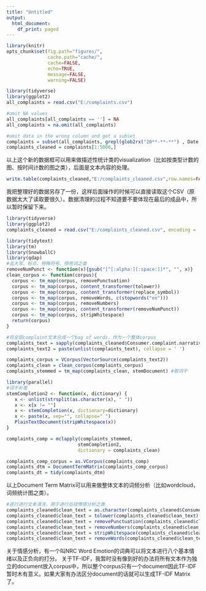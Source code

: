---
title: "Untitled"
output:
  html_document:
    df_print: paged
---

```{r Setup, include=FALSE, results='hide', warning=FALSE}
library(knitr)
opts_chunk$set(fig.path="figures/",
               cache.path="cache/",
               cache=FALSE,
               echo=TRUE,
               message=FALSE,
               warning=FALSE)  
``` 

```{r}
library(tidyverse)
library(ggplot2)
all_complaints = read.csv("E:/complaints.csv")
```

```{r}
#omit NA values
all_complaints[all_complaints == ''] = NA
all_complaints = na.omit(all_complaints)
```

```{r}
#omit data in the wrong column and get a subset
complaints = subset(all_complaints, grepl(glob2rx("20**-**-**") , Date.received))
complaints_cleaned = complaints[1:5000,]
```

以上这个新的数据框可以用来做描述性统计类的visualization（比如按类型计数的图、按时间计数的图之类），后面是文本内容的处理。

```{r}
write.table(complaints_cleaned,"E:/complaints_cleaned.csv",row.names=FALSE,col.names=TRUE,sep=",")
```

我把整理好的数据另存了一份，这样后面操作的时候可以直接读取这个CSV（原数据太大了读取要很久）。数据清理的过程不知道要不要体现在最后的成品中，所以暂时保留下来。

```{r}
library(tidyverse)
library(ggplot2)
complaints_cleaned = read.csv("E:/complaints_cleaned.csv", encoding = 'UTF-8')
```

```{r}
library(tidytext)
library(tm)
library(SnowballC)
library(qdap)
#去大写、标点、特殊符号、停用词之类
removeNumPunct <- function(x){gsub("[^[:alpha:][:space:]]*", "", x)}
clean_corpus <- function(corpus){
  corpus <- tm_map(corpus, removePunctuation)
  corpus <- tm_map(corpus, content_transformer(tolower))
  corpus <- tm_map(corpus, content_transformer(replace_symbol))
  corpus <- tm_map(corpus, removeWords, c(stopwords("en")))  
  corpus <- tm_map(corpus, removeNumbers)
  corpus <- tm_map(corpus, content_transformer(removeNumPunct))
  corpus <- tm_map(corpus, stripWhitespace)
  return(corpus)
}

```

```{r}
#将全部complaint文本合成一个bag of words，作为一个整体corpus
complaints_text = sapply(complaints_cleaned$Consumer.complaint.narrative, function(row) iconv(row, 'latin1', 'ASCII', sub = ''))
complaints_text2 = paste(unlist(complaints_text), collapse = ' ')

complaints_corpus = VCorpus(VectorSource(complaints_text2))
complaints_clean = clean_corpus(complaints_corpus)
complaints_stemmed = tm_map(complaints_clean, stemDocument) #取词干
```

```{r}
library(parallel)
#词干补笔
stemCompletion2 <- function(x, dictionary) {
   x <- unlist(strsplit(as.character(x), " "))
   x <- x[x != ""]
   x <- stemCompletion(x, dictionary=dictionary)
   x <- paste(x, sep="", collapse=" ")
   PlainTextDocument(stripWhitespace(x))
}

complaints_comp = mclapply(complaints_stemmed, 
                          stemCompletion2, 
                          dictionary = complaints_clean)
```

```{r}
complaints_comp_corpus = as.VCorpus(complaints_comp)
complaints_dtm = DocumentTermMatrix(complaints_comp_corpus)
complaints_dt = tidy(complaints_dtm)
```

以上Document Term Matrix可以用来做整体文本的词频分析（比如wordcloud，词频统计图之类）。

```{r}
#逐行进行文本清洗，用于进行后续情感分析之类
complaints_cleaned$clean_text = as.character(complaints_cleaned$Consumer.complaint.narrative)
complaints_cleaned$clean_text = tolower(complaints_cleaned$clean_text)
complaints_cleaned$clean_text = removePunctuation(complaints_cleaned$clean_text)
complaints_cleaned$clean_text = removeNumbers(complaints_cleaned$clean_text)
complaints_cleaned$clean_text = stripWhitespace(complaints_cleaned$clean_text)
complaints_cleaned$clean_text = removeWords(complaints_cleaned$clean_text, stopwords("en"))
```

关于情感分析，有一个叫NRC Word Emotion的词典可以将文本进行八个基本情绪以及正负向的打分。
关于TF-IDF，我暂时没有像到好的办法将所有文本作为独立的document放入corpus中，所以整个corpus只有一个document因此TF-IDF暂时木有意义。如果大家有办法区分document的话就可以生成TF-IDF Matrix了。
